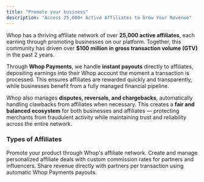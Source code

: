 ```yaml
---
title: "Promote your business"
description: "Access 25,000+ Active Affiliates to Grow Your Revenue"
---
```


Whop has a thriving affiliate network of over **25,000 active affiliates**, each earning through promoting businesses on our platform. Together, this community has driven over **$100 million in gross transaction volume (GTV)** in the past 2 years.

Through **Whop Payments**, we handle **instant payouts** directly to affiliates, depositing earnings into their Whop account the moment a transaction is processed. This ensures affiliates are rewarded quickly and transparently, while businesses benefit from a fully managed financial pipeline.

Whop also manages **disputes, reversals, and chargebacks**, automatically handling clawbacks  from affiliates when necessary. This creates a **fair and balanced ecosystem** for both businesses and affiliates — protecting merchants from fraudulent activity while maintaining trust and reliability across the entire network.

### Types of Affiliates
<CardGroup cols={3}>
  <Card title="Global Affiliates" icon="globe" href="/affiliates/setup-global">
	  Promote your product through Whop's affiliate network.
  </Card>
  <Card title="Custom Affiliates" icon="people" href="/affiliates/setup-custom">
    Create and manage personalized affiliate deals with custom commission rates for partners and influencers.
  </Card>
  <Card title="Revenue Share" icon="bar-chart" href="/affiliates/setup-rev-share">
    Share revenue directly with partners per transaction using automatic Whop Payments payouts.
  </Card>
</CardGroup>
